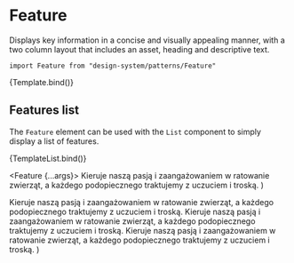 

<Meta title="Patterns/Feature" component={Feature} />

# Feature

Displays key information in a concise and visually appealing manner, with a two column layout that includes an asset, heading and descriptive text.

`import Feature from "design-system/patterns/Feature"`

<Canvas>
  <Story
    name="Overview"
    args={{
      icon: "heart",
      heading: "Miłość",
      description:
        "Kieruje naszą pasją i zaangażowaniem w ratowanie zwierząt, a każdego podopiecznego traktujemy z uczuciem i troską.",
    }}
  >
    {Template.bind()}
  </Story>
</Canvas>

## Features list

The `Feature` element can be used with the `List` component to simply display a list of features.

<Canvas>
  <Story
    name="List"
    args={{
      icon: "heart",
      heading: "Miłość",
    }}
  >
    {TemplateList.bind()}
  </Story>
</Canvas>

<ArgsTable />

  <Feature {...args}>
    Kieruje naszą pasją i zaangażowaniem w ratowanie zwierząt, a każdego
    podopiecznego traktujemy z uczuciem i troską.
  </Feature>
)

  <List gap={16}>
    <Feature {...args}>
      Kieruje naszą pasją i zaangażowaniem w ratowanie zwierząt, a każdego
      podopiecznego traktujemy z uczuciem i troską.
    </Feature>
    <Feature {...args}>
      Kieruje naszą pasją i zaangażowaniem w ratowanie zwierząt, a każdego
      podopiecznego traktujemy z uczuciem i troską.
    </Feature>
    <Feature {...args}>
      Kieruje naszą pasją i zaangażowaniem w ratowanie zwierząt, a każdego
      podopiecznego traktujemy z uczuciem i troską.
    </Feature>
  </List>
)
